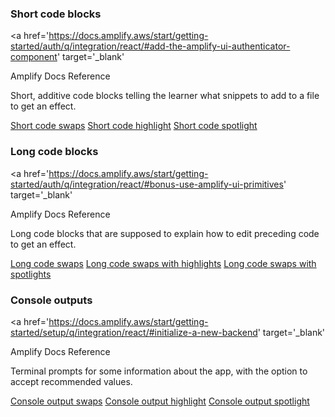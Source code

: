 ### Short code blocks

<a
  href='https://docs.amplify.aws/start/getting-started/auth/q/integration/react/#add-the-amplify-ui-authenticator-component'
  target='_blank'
>
  Amplify Docs Reference
</a>

Short, additive code blocks telling the learner what snippets to add to a file to get an effect.

<a href='/shortCode/swaps'>Short code swaps</a>
<a href='/shortCode/highlight'>Short code highlight</a>
<a href='/shortCode/spotlight'>Short code spotlight</a>

### Long code blocks

<a
  href='https://docs.amplify.aws/start/getting-started/auth/q/integration/react/#bonus-use-amplify-ui-primitives'
  target='_blank'
>
  Amplify Docs Reference
</a>

Long code blocks that are supposed to explain how to edit preceding code to get an effect.

<a href='/longCode/swaps'>Long code swaps</a>
<a href='/longCode/swapshighlights'>Long code swaps with highlights</a>
<a href='/longCode/swapsspotlights'>Long code swaps with spotlights</a>

### Console outputs

<a
  href='https://docs.amplify.aws/start/getting-started/setup/q/integration/react/#initialize-a-new-backend'
  target='_blank'
>
  Amplify Docs Reference
</a>

Terminal prompts for some information about the app, with the option to accept recommended values.

<a href='/consoleOutput/swaps'>Console output swaps</a>
<a href='/consoleOutput/highlight'>Console output highlight</a>
<a href='/consoleOutput/spotlight'>Console output spotlight</a>

<div style={{ height: 999 }} />
